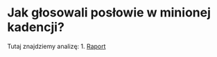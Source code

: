  
# Jak głosowali posłowie w minionej kadencji?

Tutaj znajdziemy analizę:
1. [Raport](https://htmlpreview.github.io/?https%3A%2F%2Fgithub.com%2Fadamgdobrakowski%2Fsejm-voting%2Fblob%2Fmaster%2FSkrypty+R%2Fpodsumowanie.html)